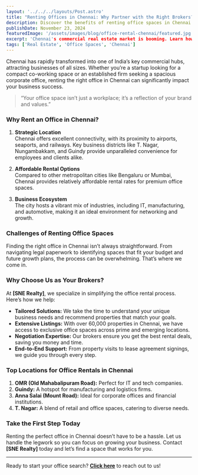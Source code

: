 ```yaml
--- 
layout: '../../../layouts/Post.astro' 
title: "Renting Offices in Chennai: Why Partner with the Right Brokers?" 
description: Discover the benefits of renting office spaces in Chennai and how our expertise as brokers can help you find the perfect space for your business. 
publishDate: November 23, 2024 
featuredImage: '/assets/images/blog/office-rental-chennai/featured.jpg' 
excerpt: 'Chennai's commercial real estate market is booming. Learn how experienced brokers like us can simplify your office rental journey.' 
tags: ['Real Estate', 'Office Spaces', 'Chennai'] 
---
```


Chennai has rapidly transformed into one of India’s key commercial hubs, attracting businesses of all sizes. Whether you’re a startup looking for a compact co-working space or an established firm seeking a spacious corporate office, renting the right office in Chennai can significantly impact your business success.

> “Your office space isn’t just a workplace; it’s a reflection of your brand and values.”

### Why Rent an Office in Chennai?

1. **Strategic Location**  
   Chennai offers excellent connectivity, with its proximity to airports, seaports, and railways. Key business districts like T. Nagar, Nungambakkam, and Guindy provide unparalleled convenience for employees and clients alike.

2. **Affordable Rental Options**  
   Compared to other metropolitan cities like Bengaluru or Mumbai, Chennai provides relatively affordable rental rates for premium office spaces.

3. **Business Ecosystem**  
   The city hosts a vibrant mix of industries, including IT, manufacturing, and automotive, making it an ideal environment for networking and growth.

### Challenges of Renting Office Spaces

Finding the right office in Chennai isn’t always straightforward. From navigating legal paperwork to identifying spaces that fit your budget and future growth plans, the process can be overwhelming. That’s where we come in.

### Why Choose Us as Your Brokers?

At **[SNE Realty]**, we specialize in simplifying the office rental process. Here’s how we help:

- **Tailored Solutions:** We take the time to understand your unique business needs and recommend properties that match your goals.
- **Extensive Listings:** With over 60,000 properties in Chennai, we have access to exclusive office spaces across prime and emerging locations.
- **Negotiation Expertise:** Our brokers ensure you get the best rental deals, saving you money and time.
- **End-to-End Support:** From property visits to lease agreement signings, we guide you through every step.

### Top Locations for Office Rentals in Chennai

1. **OMR (Old Mahabalipuram Road):** Perfect for IT and tech companies.  
2. **Guindy:** A hotspot for manufacturing and logistics firms.  
3. **Anna Salai (Mount Road):** Ideal for corporate offices and financial institutions.  
4. **T. Nagar:** A blend of retail and office spaces, catering to diverse needs.  

### Take the First Step Today

Renting the perfect office in Chennai doesn’t have to be a hassle. Let us handle the legwork so you can focus on growing your business. Contact **[SNE Realty]** today and let’s find a space that works for you.


---

Ready to start your office search? **[Click here](snenterpriseschennai@gmail.com)** to reach out to us!

